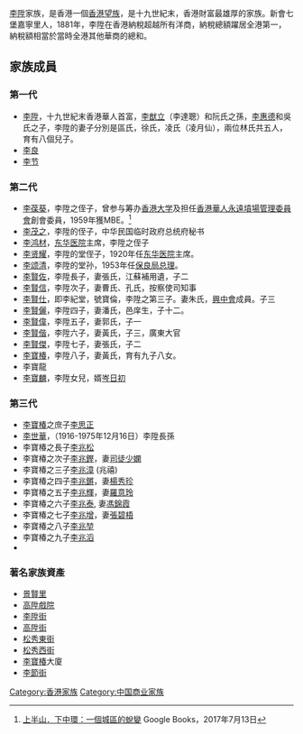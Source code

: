 {{expand|time=2015-11-03T01:50:38+00:00}}
[[李陞|李陞]]家族，是香港一個[[香港望族|香港望族]]，是十九世紀末，香港財富最雄厚的家族。新會七堡嘉寧里人，1881年，李陞在香港納稅超越所有洋商，納稅總額躍居全港第一，納稅額相當於當時全港其他華商的總和。

==家族成員==

===第一代===
*[[李陞|李陞]]，十九世紀末香港華人首富，[[李猷立|李猷立]]（李達聰）和阮氏之孫，[[李惠德|李惠德]]和吳氏之子，李陞的妻子分別是區氏，徐氏，凌氏（凌月仙），兩位林氏共五人，育有八個兒子。
*[[李良|李良]]
*[[李节|李节]]

===第二代===
*[[李葆葵|李葆葵]]{{MBE|nocat}}{{JP|nocat}}，李陞之侄子，曾参与筹办[[香港大学|香港大学]]及担任[[香港|香港]][[華人永遠墳場管理委員會|華人永遠墳場管理委員會]]創會委員，1959年獲MBE。<ref>[https://books.google.com.my/books?id=HapeDwAAQBAJ&pg=PT91&lpg=PT91&dq=%E6%9D%8E%E8%91%86%E8%91%B5+mbe&source=bl&ots=ZMVYzb_6f5&sig=ACfU3U07ZIkz2yCT5eNE5DtKEmP5TFFrKg&hl=zh-CN&sa=X&ved=2ahUKEwio4dOO15P4AhWc8zgGHVtPCN4Q6AF6BAgTEAM#v=onepage&q=%E6%9D%8E%E8%91%86%E8%91%B5%20mbe&f=false 上半山．下中環：一個城區的蛻變] {{Wayback|url=https://books.google.com.my/books?id=HapeDwAAQBAJ&pg=PT91&lpg=PT91&dq=%E6%9D%8E%E8%91%86%E8%91%B5+mbe&source=bl&ots=ZMVYzb_6f5&sig=ACfU3U07ZIkz2yCT5eNE5DtKEmP5TFFrKg&hl=zh-CN&sa=X&ved=2ahUKEwio4dOO15P4AhWc8zgGHVtPCN4Q6AF6BAgTEAM#v=onepage&q=%E6%9D%8E%E8%91%86%E8%91%B5%20mbe&f=false |date=20220606201857 }}Google Books，2017年7月13日</ref>
*[[李茂之|李茂之]]，李陞的侄子，中华民国临时政府总统府秘书
*[[李鸿材|李鸿材]]，[[东华医院|东华医院]]主席，李陞之侄子
*[[李贤耀|李贤耀]]，李陞的堂侄子，1920年任[[东华医院|东华医院]]主席。
*[[李颂清|李颂清]]{{JP|nocat}}，李陞的堂孙，1953年任[[保良局总理|保良局总理]]。
*[[李賢佐|李賢佐]]，李陞長子，妻張氏，江蘇補用遺，子二
*[[李賢信|李賢信]]，李陞次子，妻曹氏、孔氏，按察使司知事
*[[李紀堂|李賢仕]]，即李紀堂，號寶倫，李陞之第三子。妻朱氏，[[興中會|興中會]]成員。子三
*[[李賢儷|李賢儷]]，李陞四子，妻潘氏，邑庠生，子十二。
*[[李賢偉|李賢偉]]，李陞五子，妻郭氏，子一
*[[李賢偕|李賢偕]]，李陞六子，妻黃氏，子三，廣東大官
*[[李賢傑|李賢傑]]，李陞七子，妻張氏，子二
*[[李寶椿|李寶椿]]，李陞八子，妻黃氏，育有九子八女。
*李寶龍
*[[李寶麟|李寶麟]]，李陞女兒，婿[[岑日初|岑日初]]

===第三代===
*[[李寶椿|李寶椿]]之庶子[[李思正|李思正]]
*[[李世華|李世華]]，（1916-1975年12月16日）李陞長孫
*李寶椿之長子[[李兆松|李兆松]]
*李寶椿之次子[[李兆鏗|李兆鏗]]，妻[[司徒少嫻|司徒少嫻]]
*李寶椿之三子[[李兆漳|李兆漳]] (兆禧)
*李寶椿之四子[[李兆鏘|李兆鏘]]，妻[[楊秀珍|楊秀珍]]
*李寶椿之五子[[李兆輝|李兆輝]]，妻[[羅意玲|羅意玲]]
*李寶椿之六子[[李兆泰|李兆泰]], 妻[[馮錦霞|馮錦霞]]
*李寶椿之七子[[李兆增|李兆增]]，妻[[張碧梧|張碧梧]]
*李寶椿之八子[[李兆堃|李兆堃]]
*李寶椿之九子[[李兆滔|李兆滔]]
*

===著名家族資產===

*[[景賢里|景賢里]]
*[[高陞戲院|高陞戲院]]
*[[李陞街|李陞街]]
*[[高陞街|高陞街]]
*[[松秀東街|松秀東街]]
*[[松秀西街|松秀西街]]
*[[李寶椿|李寶椿]]大廈
*[[李節街|李節街]]

[[Category:香港家族|Category:香港家族]]
[[Category:中国商业家族|Category:中国商业家族]]